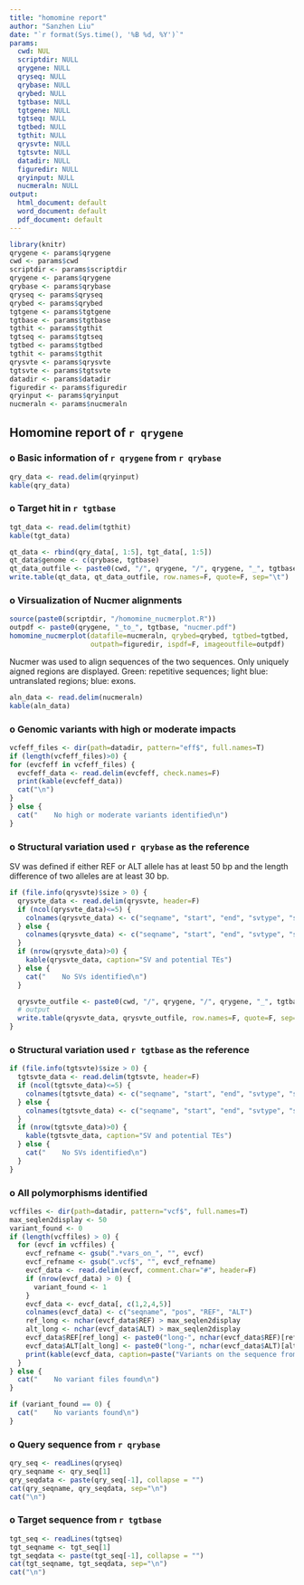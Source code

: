 ```yaml
---
title: "homomine report"
author: "Sanzhen Liu"
date: "`r format(Sys.time(), '%B %d, %Y')`"
params:
  cwd: NUL
  scriptdir: NULL
  qrygene: NULL
  qryseq: NULL
  qrybase: NULL
  qrybed: NULL
  tgtbase: NULL
  tgtgene: NULL
  tgtseq: NULL
  tgtbed: NULL
  tgthit: NULL
  qrysvte: NULL
  tgtsvte: NULL
  datadir: NULL
  figuredir: NULL
  qryinput: NULL
  nucmeraln: NULL
output:
  html_document: default
  word_document: default
  pdf_document: default
---
```


```r
library(knitr)
qrygene <- params$qrygene
cwd <- params$cwd
scriptdir <- params$scriptdir
qrygene <- params$qrygene
qrybase <- params$qrybase
qryseq <- params$qryseq
qrybed <- params$qrybed
tgtgene <- params$tgtgene
tgtbase <- params$tgtbase
tgthit <- params$tgthit
tgtseq <- params$tgtseq
tgtbed <- params$tgtbed
tgthit <- params$tgthit
qrysvte <- params$qrysvte
tgtsvte <- params$tgtsvte
datadir <- params$datadir
figuredir <- params$figuredir
qryinput <- params$qryinput
nucmeraln <- params$nucmeraln
```

## Homomine report of **`r qrygene`**

### o Basic information of `r qrygene` from `r qrybase`
```r
qry_data <- read.delim(qryinput)
kable(qry_data)
```

### o Target hit in `r tgtbase`
```r
tgt_data <- read.delim(tgthit)
kable(tgt_data)
```

```r
qt_data <- rbind(qry_data[, 1:5], tgt_data[, 1:5])
qt_data$genome <- c(qrybase, tgtbase)
qt_data_outfile <- paste0(cwd, "/", qrygene, "/", qrygene, "_", tgtbase, ".homo.txt")
write.table(qt_data, qt_data_outfile, row.names=F, quote=F, sep="\t")
```

### o Virsualization of Nucmer alignments
```r
source(paste0(scriptdir, "/homomine_nucmerplot.R"))
outpdf <- paste0(qrygene, "_to_", tgtbase, "nucmer.pdf")
homomine_nucmerplot(datafile=nucmeraln, qrybed=qrybed, tgtbed=tgtbed,
                    outpath=figuredir, ispdf=F, imageoutfile=outpdf)
```
Nucmer was used to align sequences of the two sequences. Only uniquely aigned regions are displayed. Green: repetitive sequences; light blue: untranslated regions; blue: exons.

```r
aln_data <- read.delim(nucmeraln)
kable(aln_data)
```

### o Genomic variants with high or moderate impacts
```r
vcfeff_files <- dir(path=datadir, pattern="eff$", full.names=T)
if (length(vcfeff_files)>0) {
for (evcfeff in vcfeff_files) {
  evcfeff_data <- read.delim(evcfeff, check.names=F)
  print(kable(evcfeff_data))
  cat("\n")
}
} else {
  cat("    No high or moderate variants identified\n")
}
```

### o Structural variation used `r qrybase` as the reference
SV was defined if either REF or ALT allele has at least 50 bp and the length difference of two alleles are at least 30 bp.  
```r
if (file.info(qrysvte)$size > 0) {
  qrysvte_data <- read.delim(qrysvte, header=F)
  if (ncol(qrysvte_data)<=5) {
    colnames(qrysvte_data) <- c("seqname", "start", "end", "svtype", "svnote")
  } else {
    colnames(qrysvte_data) <- c("seqname", "start", "end", "svtype", "svnote", "TEstart", "TEend", "TE")
  }
  if (nrow(qrysvte_data)>0) {
    kable(qrysvte_data, caption="SV and potential TEs")
  } else {
    cat("    No SVs identified\n")
  }

  qrysvte_outfile <- paste0(cwd, "/", qrygene, "/", qrygene, "_", tgtbase, ".SV.txt")
  # output
  write.table(qrysvte_data, qrysvte_outfile, row.names=F, quote=F, sep="\t")
}
```

### o Structural variation used `r tgtbase` as the reference
```r
if (file.info(tgtsvte)$size > 0) {
  tgtsvte_data <- read.delim(tgtsvte, header=F)
  if (ncol(tgtsvte_data)<=5) {
    colnames(tgtsvte_data) <- c("seqname", "start", "end", "svtype", "svnote")
  } else {
    colnames(tgtsvte_data) <- c("seqname", "start", "end", "svtype", "svnote", "TEstart", "TEend", "TE")
  }
  if (nrow(tgtsvte_data)>0) {
    kable(tgtsvte_data, caption="SV and potential TEs")
  } else {
    cat("    No SVs identified\n")
  }
}
```

### o All polymorphisms identified
```r
vcffiles <- dir(path=datadir, pattern="vcf$", full.names=T)
max_seqlen2display <- 50
variant_found <- 0
if (length(vcffiles) > 0) {
  for (evcf in vcffiles) {
    evcf_refname <- gsub(".*vars_on_", "", evcf)
    evcf_refname <- gsub(".vcf$", "", evcf_refname)
    evcf_data <- read.delim(evcf, comment.char="#", header=F)
    if (nrow(evcf_data) > 0) {
      variant_found <- 1
    }
    evcf_data <- evcf_data[, c(1,2,4,5)]
    colnames(evcf_data) <- c("seqname", "pos", "REF", "ALT")
    ref_long <- nchar(evcf_data$REF) > max_seqlen2display
    alt_long <- nchar(evcf_data$ALT) > max_seqlen2display
    evcf_data$REF[ref_long] <- paste0("long-", nchar(evcf_data$REF)[ref_long], "bp")
    evcf_data$ALT[alt_long] <- paste0("long-", nchar(evcf_data$ALT)[alt_long], "bp")
    print(kable(evcf_data, caption=paste("Variants on the sequence from", evcf_refname)))
  }
} else {
  cat("    No variant files found\n")
}

if (variant_found == 0) {
  cat("    No variants found\n")
}
```

### o Query sequence from `r qrybase`
```r
qry_seq <- readLines(qryseq)
qry_seqname <- qry_seq[1]
qry_seqdata <- paste(qry_seq[-1], collapse = "")
cat(qry_seqname, qry_seqdata, sep="\n")
cat("\n")
```

### o Target sequence from `r tgtbase`
```r
tgt_seq <- readLines(tgtseq)
tgt_seqname <- tgt_seq[1]
tgt_seqdata <- paste(tgt_seq[-1], collapse = "")
cat(tgt_seqname, tgt_seqdata, sep="\n")
cat("\n")
```